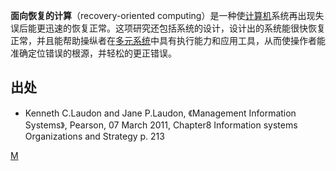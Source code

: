 {{roughtranslation|time=2011-12-03T05:04:46+00:00}}
'''面向恢复的计算'''（recovery-oriented computing）是一种使[[计算机|计算机]]系统再出现失误后能更迅速的恢复正常。这项研究还包括系统的设计，设计出的系统能很快恢复正常，并且能帮助操纵者在[[多元系统|多元系统]]中具有执行能力和应用工具，从而使操作者能准确定位错误的根源，并轻松的更正错误。

==出处==
{{reflist}}
* Kenneth C.Laudon and Jane P.Laudon, 《Management Information Systems》, Pearson, 07 March 2011, Chapter8 Information systems Organizations and Strategy p. 213

[[Category:网络软件|M]]